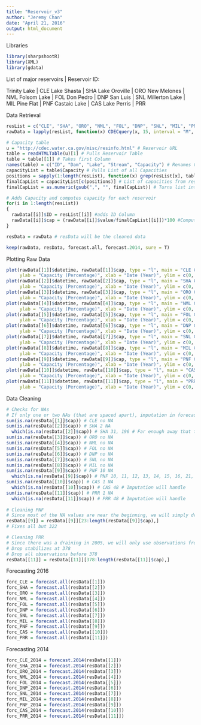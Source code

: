 ```yaml
---
title: "Reservoir_v3"
author: "Jeremy Chan"
date: "April 21, 2016"
output: html_document
---
```


Libraries
```r
library(sharpshootR)
library(XML)
library(gdata)
```

List of major reservoirs | Reservoir ID:

Trinity Lake | CLE
Lake Shasta | SHA
Lake Oroville | ORO
New Melones | NML
Folsom Lake | FOL
Don Pedro | DNP
San Luis | SNL
Millerton Lake | MIL
Pine Flat | PNF
Castaic Lake | CAS
Lake Perris | PRR

Data Retrieval
```r
resList = c("CLE", "SHA", "ORO", "NML", "FOL", "DNP", "SNL", "MIL", "PNF", "CAS", "PRR")
rawData = lapply(resList, function(x) CDECquery(x, 15, interval = "M", "1900-01-01", "2016-04-30"))

# Capacity table
u = "http://cdec.water.ca.gov/misc/resinfo.html" # Reservoir URL
table = readHTMLTable(u)[1] # Pulls Reservoir Table 
table = table[[1]] # Takes first Column
names(table) = c("ID", "Dam", "Lake", "Stream", "Capacity") # Renames Columns of Table
capacityList = table$Capacity # Pulls List of all Capacities
positions = sapply(1:length(resList), function(x) grep(resList[x], table$ID)) # Obtains positions of all reservoirs of interest
finalCapList = capacityList[c(positions)] # List of capacities from reservoirs of interest
finalCapList = as.numeric(gsub(",", "", finalCapList)) # Turns list into numerics

# Adds Capacity and computes capacity for each reservoir
for(i in 1:length(resList))
{
  rawData[[i]]$ID = resList[[i]] #adds ID Column
  rawData[[i]]$cap = (rawData[[i]]$value/finalCapList[[i]])*100 #Computes capacity %
}

resData = rawData # resData will be the cleaned data

keep(rawData, resData, forecast.all, forecast.2014, sure = T)
```

Plotting Raw Data
```r
plot(rawData[[1]]$datetime, rawData[[1]]$cap, type = "l", main = "CLE Capacity Levels (Raw)", 
     ylab = "Capacity (Percentage)", xlab = "Date (Year)", ylim = c(0, 100))
plot(rawData[[2]]$datetime, rawData[[2]]$cap, type = "l", main = "SHA Capacity Levels (Raw)", 
     ylab = "Capacity (Percentage)", xlab = "Date (Year)", ylim = c(0, 100))
plot(rawData[[3]]$datetime, rawData[[3]]$cap, type = "l", main = "ORO Capacity Levels (Raw)", 
     ylab = "Capacity (Percentage)", xlab = "Date (Year)", ylim = c(0, 100))
plot(rawData[[4]]$datetime, rawData[[4]]$cap, type = "l", main = "NML Capacity Levels (Raw)", 
     ylab = "Capacity (Percentage)", xlab = "Date (Year)", ylim = c(0, 100))
plot(rawData[[5]]$datetime, rawData[[5]]$cap, type = "l", main = "FOL Capacity Levels (Raw)", 
     ylab = "Capacity (Percentage)", xlab = "Date (Year)", ylim = c(0, 100))
plot(rawData[[6]]$datetime, rawData[[6]]$cap, type = "l", main = "DNP Capacity Levels (Raw)", 
     ylab = "Capacity (Percentage)", xlab = "Date (Year)", ylim = c(0, 100))
plot(rawData[[7]]$datetime, rawData[[7]]$cap, type = "l", main = "SNL Capacity Levels (Raw)", 
     ylab = "Capacity (Percentage)", xlab = "Date (Year)", ylim = c(0, 100))
plot(rawData[[8]]$datetime, rawData[[8]]$cap, type = "l", main = "MIL Capacity Levels (Raw)", 
     ylab = "Capacity (Percentage)", xlab = "Date (Year)", ylim = c(0, 100))
plot(rawData[[9]]$datetime, rawData[[9]]$cap, type = "l", main = "PNF Capacity Levels (Raw)", 
     ylab = "Capacity (Percentage)", xlab = "Date (Year)", ylim = c(0, 100)) 
plot(rawData[[10]]$datetime, rawData[[10]]$cap, type = "l", main = "CAS Capacity Levels (Raw)", 
     ylab = "Capacity (Percentage)", xlab = "Date (Year)", ylim = c(0, 100))
plot(rawData[[11]]$datetime, rawData[[11]]$cap, type = "l", main = "PRR Capacity Levels (Raw)", 
     ylab = "Capacity (Percentage)", xlab = "Date (Year)", ylim = c(0, 100))


```

Data Cleaning
```r
# Checks for NAs 
# If only one or two NAs (that are spaced apart), imputation in forecast.all will handle it
sum(is.na(resData[[1]]$cap)) # CLE no NA
sum(is.na(resData[[2]]$cap)) # SHA 2 NA
  which(is.na(resData[[2]]$cap)) # SHA 31, 196 # Far enough away that the imputation will handle
sum(is.na(resData[[3]]$cap)) # ORO no NA
sum(is.na(resData[[4]]$cap)) # NML no NA
sum(is.na(resData[[5]]$cap)) # FOL no NA
sum(is.na(resData[[6]]$cap)) # DNP no NA
sum(is.na(resData[[7]]$cap)) # SNL no NA
sum(is.na(resData[[8]]$cap)) # MIL no NA
sum(is.na(resData[[9]]$cap)) # PNF 10 NA
  which(is.na(resData[[9]]$cap)) # PNF 10, 11, 12, 13, 14, 15, 16, 21, 22, 322 # Just drop 10-22
sum(is.na(resData[[10]]$cap)) # CAS 1 NA
  which(is.na(resData[[10]]$cap)) # CAS 48 # Imputation will handle
sum(is.na(resData[[11]]$cap)) # PRR 1 NA
  which(is.na(resData[[11]]$cap)) # PRR 48 # Imputation will handle
  
# Cleaning PNF
# Since most of the NA values are near the beginning, we will simply drop values 1-22 and start at 23. 
resData[[9]] = resData[[9]][23:length(resData[[9]]$cap),]
# Fixes all but 322

# Cleaning PRR
# Since there was a draining in 2005, we will only use observations from past that point
# Drop stabilizes at 378
# Drop all observations before 378
resData[[11]] = resData[[11]][378:length(resData[[11]]$cap),]

```

Forecasting 2016
```r
forc_CLE = forecast.all(resData[[1]])
forc_SHA = forecast.all(resData[[2]])
forc_ORO = forecast.all(resData[[3]])
forc_NML = forecast.all(resData[[4]])
forc_FOL = forecast.all(resData[[5]])
forc_DNP = forecast.all(resData[[6]])
forc_SNL = forecast.all(resData[[7]])
forc_MIL = forecast.all(resData[[8]])
forc_PNF = forecast.all(resData[[9]])
forc_CAS = forecast.all(resData[[10]])
forc_PRR = forecast.all(resData[[11]])
```

Forecasting 2014
```r
forc_CLE_2014 = forecast.2014(resData[[1]])
forc_SHA_2014 = forecast.2014(resData[[2]])
forc_ORO_2014 = forecast.2014(resData[[3]])
forc_NML_2014 = forecast.2014(resData[[4]])
forc_FOL_2014 = forecast.2014(resData[[5]])
forc_DNP_2014 = forecast.2014(resData[[6]])
forc_SNL_2014 = forecast.2014(resData[[7]])
forc_MIL_2014 = forecast.2014(resData[[8]])
forc_PNF_2014 = forecast.2014(resData[[9]])
forc_CAS_2014 = forecast.2014(resData[[10]])
forc_PRR_2014 = forecast.2014(resData[[11]])
```
